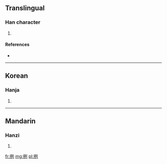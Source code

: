 ==Translingual==

===Han character===
{{Han char|rn=64|rad=手|as=06|sn=9|four=|canj=手一弓弓 (QMNN)}}

# {{defn|Han|sort=手06}}

====References====
* {{Han ref|kx=0430.180|dkj=12056|dj=0780.120|hdz=31868.070|uh=6312|ud=25362}}

----

==Korean==

===Hanja===
{{ko-hanja|hangeul=련>연|eumhun=|rv=ryeon>yeon|mr=ryŏn>yŏn|y=lyen>yen}}

# {{defn|lang=ko|sort=手06}}

----

==Mandarin==

===Hanzi===
{{cmn-hanzi|pin=[[liè]] ([[lie4]]), [[wō]] ([[wo1]])|wg=lieh<sup>4</sup>, wo<sup>1</sup>}}

# {{defn|lang=cmn|sort=手06}}

[[fr:挒]]
[[mg:挒]]
[[pl:挒]]